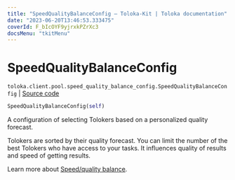 ```yaml
---
title: "SpeedQualityBalanceConfig — Toloka-Kit | Toloka documentation"
date: "2023-06-20T13:46:53.333475"
coverId: F_bIcOYF9yjrxkPZrXc3
docsMenu: "tkitMenu"
---
```


# SpeedQualityBalanceConfig

`toloka.client.pool.speed_quality_balance_config.SpeedQualityBalanceConfig` | [Source code](https://github.com/Toloka/toloka-kit/blob/v1.2.0/src/client/pool/speed_quality_balance_config.py#L10)

```python
SpeedQualityBalanceConfig(self)
```

A configuration of selecting Tolokers based on a personalized quality forecast.

Tolokers are sorted by their quality forecast. You can limit the number of the best Tolokers who have access to your tasks.
It influences quality of results and speed of getting results.

Learn more about [Speed/quality balance](/docs/guide/adjust).